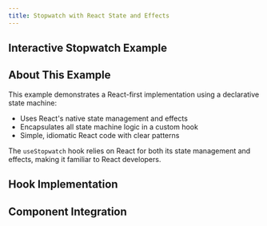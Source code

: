 ```yaml
---
title: Stopwatch with React State and Effects
---
```



## Interactive Stopwatch Example

<div className="not-content">
  <StopwatchExample client:visible />
</div>

## About This Example

This example demonstrates a React-first implementation using a declarative state machine:

- Uses React's native state management and effects
- Encapsulates all state machine logic in a custom hook
- Simple, idiomatic React code with clear patterns

The `useStopwatch` hook relies on React for both its state management and effects, making it familiar to React developers.

## Hook Implementation

<CodeBlock lang="typescript" code={hookCode} />

## Component Integration

<CodeBlock lang="jsx" code={indexCode} />

